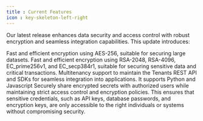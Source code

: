 ```yaml
---
title : Current Features
icon : key-skeleton-left-right
---
```


Our latest release enhances data security and access control with robust encryption and seamless integration capabilities.
This update introduces:

<CardGroup cols={1}>
    <Card title="Symmetric Encryption" icon="autoprefixer">
        Fast and efficient encryption using AES-256, suitable for securing large datasets.
    </Card>
    <Card title="Asymmetric Encryption" icon="autoprefixer">
        Fast and efficient encryption using RSA-2048, RSA-4096, EC_prime256v1, and EC_secp384r1, suitable for securing sensitive data and critical transactions.
    </Card>
    <Card title="Org. Access Control" icon="buildings">
        Multitenancy support to maintain the Tenants
    </Card>
    <Card title="API & SDK integration" icon="webhook">
        REST API and SDKs for seamless integration into applications. It supports Python and Javascript
    </Card>
    <Card title="Secret Sharing " icon="link">
        Securely share encrypted secrets with authorized users while maintaining strict access control and encryption policies. This ensures that sensitive credentials, such as API keys, database passwords, and encryption keys, are only accessible to the right individuals or systems without compromising security.
    </Card>

</CardGroup>